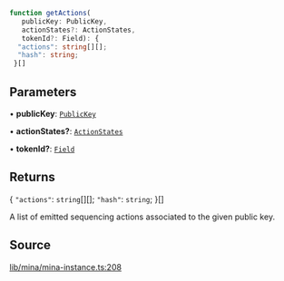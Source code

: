 ```ts
function getActions(
   publicKey: PublicKey, 
   actionStates?: ActionStates, 
   tokenId?: Field): {
  "actions": string[][];
  "hash": string;
 }[]
```

## Parameters

• **publicKey**: [`PublicKey`](../../../classes/PublicKey.mdx)

• **actionStates?**: [`ActionStates`](../type-aliases/ActionStates.mdx)

• **tokenId?**: [`Field`](../../../classes/Field.mdx)

## Returns

\{
  `"actions"`: `string`[][];
  `"hash"`: `string`;
 \}[]

A list of emitted sequencing actions associated to the given public key.

## Source

[lib/mina/mina-instance.ts:208](https://github.com/o1-labs/o1js/blob/72b8e2c2b9aaba4b5c12257bdd63dfe2676a3d99/src/lib/mina/mina-instance.ts#L208)
